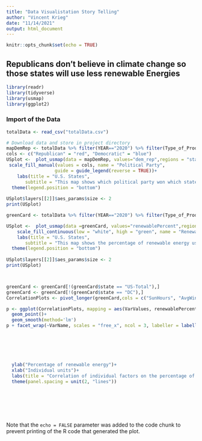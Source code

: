 ```yaml
---
title: "Data Visualistation Story Telling"
author: "Vincent Krieg"
date: "11/14/2021"
output: html_document
---
```


```r
knitr::opts_chunk$set(echo = TRUE)
```

## Republicans don't believe in climate change so those states will use less renewable Energies


```r
library(readr)
library(tidyverse)
library(usmap)
library(ggplot2)
```

### Import of the Data ###

```r
totalData <- read_csv("totalData.csv")
```
```r
# Download data and store in project directory
mapDemRep <- totalData %>% filter(YEAR=="2020") %>% filter(Type_of_Producer=='Total Electric Power Industry') %>% mutate(dem_rep=if_else(dem_percent>rep_percent,"Democratic","Republican"))
cols <- c("Republican" = "red", "Democratic" = "blue")
USplot <-  plot_usmap(data = mapDemRep, values="dem_rep",regions = "states",labels = TRUE) + 
 scale_fill_manual(values = cols, name = "Political Party", 
                  guide = guide_legend(reverse = TRUE))+
    labs(title = "U.S. States",
       subtitle = "This map shows which political party won which state in the 2020 U.S. presidential elections") +
  theme(legend.position = "bottom")
  
USplot$layers[[2]]$aes_params$size <- 2
print(USplot)


```
```r
greenCard <- totalData %>% filter(YEAR=="2020") %>% filter(Type_of_Producer=='Total Electric Power Industry')  %>% mutate(renewableTotal=HydroElectric+Wind+wood+biomass+Geothermal+Solar) %>% mutate(renewablePercent= (renewableTotal/Total)*100)

USplot <-  plot_usmap(data =greenCard, values="renewablePercent",regions = "states",labels = TRUE) + 
    scale_fill_continuous(low = "white", high = "green", name = "Renewable Energy in %", label = scales::comma)+
    labs(title = "U.S. States",
       subtitle = "This map shows the percentage of renewable energy used by state (2020)") +
  theme(legend.position = "bottom")
  
USplot$layers[[2]]$aes_params$size <- 2
print(USplot)




```
```r
greenCard <- greenCard[!(greenCard$state == "US-Total"),]
greenCard <- greenCard[!(greenCard$state == "DC"),]
CorrelationPlots <- pivot_longer(greenCard,cols = c("SunHours", "AvgWindSpeed", "Population", "EducationIndex", "rep_percent"), names_to = "VarName", values_to = "VarValues")

p <- ggplot(CorrelationPlots, mapping = aes(VarValues, renewablePercent)) + 
  geom_point()+
  geom_smooth(method='lm')
p + facet_wrap(~VarName, scales = "free_x", ncol = 3, labeller = labeller(VarName =
                                                                            c("SunHours" = "Average sunshine hours per day", 
                                                                              "AvgWindSpeed" = "Average Wind Speed", 
                                                                              "Population"= "Population", 
                                                                              "EducationIndex"="Education index", 
                                                                              "rep_percent" = "Percentage votes Republicans 2020 ")
                                                                          ))+
  ylab("Percentage of renewable energy")+
  xlab("Individual units")+
  labs(title = "Correlation of individual factors on the percentage of renewable energy used" )+
  theme(panel.spacing = unit(2, "lines"))

```
```r


```
```r


```
```r


```
```r


```
```r


```
```r


```









Note that the `echo = FALSE` parameter was added to the code chunk to prevent printing of the R code that generated the plot.
